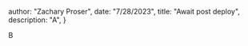 



  author: "Zachary Proser",
  date: "7/28/2023",
  title: "Await post deploy",
  description: "A", 
 }

  
 B
  
